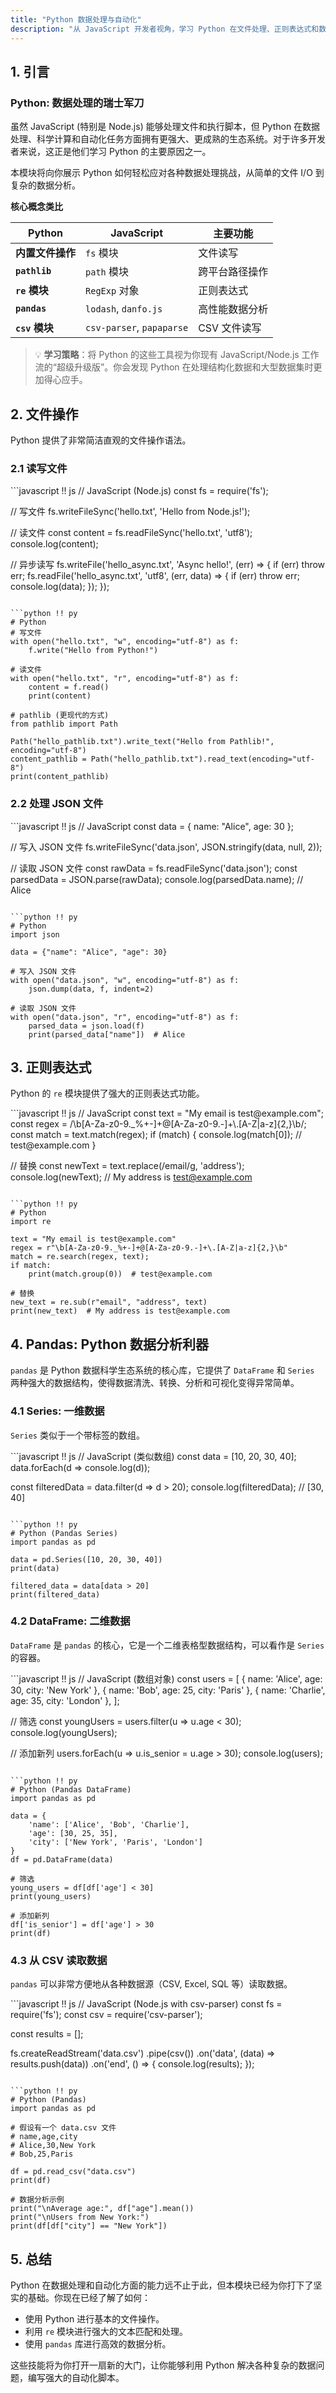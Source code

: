 ```yaml
---
title: "Python 数据处理与自动化"
description: "从 JavaScript 开发者视角，学习 Python 在文件处理、正则表达式和数据分析（Pandas）方面的强大功能。"
---
```


## 1. 引言

### Python: 数据处理的瑞士军刀

虽然 JavaScript (特别是 Node.js) 能够处理文件和执行脚本，但 Python 在数据处理、科学计算和自动化任务方面拥有更强大、更成熟的生态系统。对于许多开发者来说，这正是他们学习 Python 的主要原因之一。

本模块将向你展示 Python 如何轻松应对各种数据处理挑战，从简单的文件 I/O 到复杂的数据分析。

**核心概念类比**

| Python | JavaScript | 主要功能 |
| --- | --- | --- |
| **内置文件操作** | `fs` 模块 | 文件读写 |
| **`pathlib`** | `path` 模块 | 跨平台路径操作 |
| **`re` 模块** | `RegExp` 对象 | 正则表达式 |
| **`pandas`** | `lodash`, `danfo.js` | 高性能数据分析 |
| **`csv` 模块** | `csv-parser`, `papaparse` | CSV 文件读写 |

> 💡 **学习策略**：将 Python 的这些工具视为你现有 JavaScript/Node.js 工作流的“超级升级版”。你会发现 Python 在处理结构化数据和大型数据集时更加得心应手。

## 2. 文件操作

Python 提供了非常简洁直观的文件操作语法。

### 2.1 读写文件

<PythonEditor title="文件读写对比" compare={true}>
```javascript !! js
// JavaScript (Node.js)
const fs = require('fs');

// 写文件
fs.writeFileSync('hello.txt', 'Hello from Node.js!');

// 读文件
const content = fs.readFileSync('hello.txt', 'utf8');
console.log(content);

// 异步读写
fs.writeFile('hello_async.txt', 'Async hello!', (err) => {
  if (err) throw err;
  fs.readFile('hello_async.txt', 'utf8', (err, data) => {
    if (err) throw err;
    console.log(data);
  });
});
```

```python !! py
# Python
# 写文件
with open("hello.txt", "w", encoding="utf-8") as f:
    f.write("Hello from Python!")

# 读文件
with open("hello.txt", "r", encoding="utf-8") as f:
    content = f.read()
    print(content)

# pathlib (更现代的方式)
from pathlib import Path

Path("hello_pathlib.txt").write_text("Hello from Pathlib!", encoding="utf-8")
content_pathlib = Path("hello_pathlib.txt").read_text(encoding="utf-8")
print(content_pathlib)
```
</PythonEditor>

### 2.2 处理 JSON 文件

<PythonEditor title="JSON 文件处理对比" compare={true}>
```javascript !! js
// JavaScript
const data = { name: "Alice", age: 30 };

// 写入 JSON 文件
fs.writeFileSync('data.json', JSON.stringify(data, null, 2));

// 读取 JSON 文件
const rawData = fs.readFileSync('data.json');
const parsedData = JSON.parse(rawData);
console.log(parsedData.name); // Alice
```

```python !! py
# Python
import json

data = {"name": "Alice", "age": 30}

# 写入 JSON 文件
with open("data.json", "w", encoding="utf-8") as f:
    json.dump(data, f, indent=2)

# 读取 JSON 文件
with open("data.json", "r", encoding="utf-8") as f:
    parsed_data = json.load(f)
    print(parsed_data["name"])  # Alice
```
</PythonEditor>

## 3. 正则表达式

Python 的 `re` 模块提供了强大的正则表达式功能。

<PythonEditor title="正则表达式对比" compare={true}>
```javascript !! js
// JavaScript
const text = "My email is test@example.com";
const regex = /\b[A-Za-z0-9._%+-]+@[A-Za-z0-9.-]+\.[A-Z|a-z]{2,}\b/;
const match = text.match(regex);
if (match) {
  console.log(match[0]); // test@example.com
}

// 替换
const newText = text.replace(/email/g, 'address');
console.log(newText); // My address is test@example.com
```

```python !! py
# Python
import re

text = "My email is test@example.com"
regex = r"\b[A-Za-z0-9._%+-]+@[A-Za-z0-9.-]+\.[A-Z|a-z]{2,}\b"
match = re.search(regex, text);
if match:
    print(match.group(0))  # test@example.com

# 替换
new_text = re.sub(r"email", "address", text)
print(new_text)  # My address is test@example.com
```
</PythonEditor>

## 4. Pandas: Python 数据分析利器

`pandas` 是 Python 数据科学生态系统的核心库，它提供了 `DataFrame` 和 `Series` 两种强大的数据结构，使得数据清洗、转换、分析和可视化变得异常简单。

### 4.1 Series: 一维数据

`Series` 类似于一个带标签的数组。

<PythonEditor title="Pandas Series 基础" compare={true}>
```javascript !! js
// JavaScript (类似数组)
const data = [10, 20, 30, 40];
data.forEach(d => console.log(d));

const filteredData = data.filter(d => d > 20);
console.log(filteredData); // [30, 40]
```

```python !! py
# Python (Pandas Series)
import pandas as pd

data = pd.Series([10, 20, 30, 40])
print(data)

filtered_data = data[data > 20]
print(filtered_data)
```
</PythonEditor>

### 4.2 DataFrame: 二维数据

`DataFrame` 是 `pandas` 的核心，它是一个二维表格型数据结构，可以看作是 `Series` 的容器。

<PythonEditor title="Pandas DataFrame 基础" compare={true}>
```javascript !! js
// JavaScript (数组对象)
const users = [
  { name: 'Alice', age: 30, city: 'New York' },
  { name: 'Bob', age: 25, city: 'Paris' },
  { name: 'Charlie', age: 35, city: 'London' },
];

// 筛选
const youngUsers = users.filter(u => u.age < 30);
console.log(youngUsers);

// 添加新列
users.forEach(u => u.is_senior = u.age > 30);
console.log(users);
```

```python !! py
# Python (Pandas DataFrame)
import pandas as pd

data = {
    'name': ['Alice', 'Bob', 'Charlie'],
    'age': [30, 25, 35],
    'city': ['New York', 'Paris', 'London']
}
df = pd.DataFrame(data)

# 筛选
young_users = df[df['age'] < 30]
print(young_users)

# 添加新列
df['is_senior'] = df['age'] > 30
print(df)
```
</PythonEditor>

### 4.3 从 CSV 读取数据

`pandas` 可以非常方便地从各种数据源（CSV, Excel, SQL 等）读取数据。

<PythonEditor title="从 CSV 读取数据对比" compare={true}>
```javascript !! js
// JavaScript (Node.js with csv-parser)
const fs = require('fs');
const csv = require('csv-parser');

const results = [];

fs.createReadStream('data.csv')
  .pipe(csv())
  .on('data', (data) => results.push(data))
  .on('end', () => {
    console.log(results);
  });
```

```python !! py
# Python (Pandas)
import pandas as pd

# 假设有一个 data.csv 文件
# name,age,city
# Alice,30,New York
# Bob,25,Paris

df = pd.read_csv("data.csv")
print(df)

# 数据分析示例
print("\nAverage age:", df["age"].mean())
print("\nUsers from New York:")
print(df[df["city"] == "New York"])
```
</PythonEditor>

## 5. 总结

Python 在数据处理和自动化方面的能力远不止于此，但本模块已经为你打下了坚实的基础。你现在已经了解了如何：

*   使用 Python 进行基本的文件操作。
*   利用 `re` 模块进行强大的文本匹配和处理。
*   使用 `pandas` 库进行高效的数据分析。

这些技能将为你打开一扇新的大门，让你能够利用 Python 解决各种复杂的数据问题，编写强大的自动化脚本。
